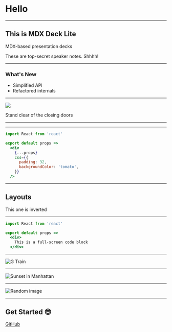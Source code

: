 
<Head>
  <title>Hello</title>
</Head>

# Hello

---

## This is MDX Deck Lite

MDX-based presentation decks

<Notes>

These are top-secret speaker notes. Shhhh!

</Notes>

---

### What's New

<StepList>

- Simplified API
- Refactored internals

</StepList>

---

<img
  src='https://images.unsplash.com/photo-1485881374599-20e5ddb80d84?ixlib=rb-1.2.1&q=80&fm=jpg&crop=entropy&cs=tinysrgb&w=1080&fit=max&ixid=eyJhcHBfaWQiOjF9'
/>

<Notes>
Stand clear of the closing doors
</Notes>

---

<Counter />

---

```jsx
import React from 'react'

export default props =>
  <div
    {...props}
    css={{
      padding: 32,
      backgroundColor: 'tomato',
    }}
  />
```

---

<Invert>

## Layouts

This one is inverted

</Invert>

---

```jsx
import React from 'react'

export default props =>
  <div>
    This is a full-screen code block
  </div>
```

---

![G Train](https://images.unsplash.com/photo-1544808728-35c5958efd93?ixlib=rb-1.2.1&q=80&fm=jpg&crop=entropy&cs=tinysrgb&w=1080&fit=max&ixid=eyJhcHBfaWQiOjF9)

---

![Sunset in Manhattan](https://images.unsplash.com/photo-1500487003906-9baadc8d610d?ixlib=rb-1.2.1&q=80&fm=jpg&crop=entropy&cs=tinysrgb&w=1080&fit=max&ixid=eyJhcHBfaWQiOjF9)

---

![Random image](https://source.unsplash.com/random/768x1024?newyork)

---

## Get Started :sunglasses:

[GitHub](https://github.com/jxnblk/mdx-deck)
